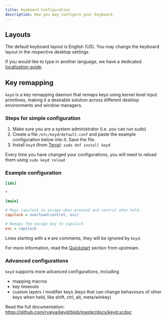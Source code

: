```yaml
---
title: Keyboard Configuration
description: How you may configure your keyboard.
---
```



## Layouts

The default keyboard layout is English (US). You may change the keyboard layout in the respective desktop settings.

If you would like to type in another language, we have a dedicated [localization guide](/en/usage/l10n#inputting-in-another-language).

## Key remapping

`keyd` is a key remapping daemon that remaps keys using kernel level input primitives, making it a desirable solution across different desktop environments and window managers.

### Steps for simple configuration

1. Make sure you are a system administrator (i.e. you can run sudo)
2. Create a file `/etc/keyd/default.conf` and paste the example configuration below into it. Save the file.
3. Install `keyd` (from [Terra]): `sudo dnf install keyd`

Every time you have changed your configurations, you will need to reload them using `sudo keyd reload`

### Example configuration

```ini
[ids]

*

[main]

# Maps capslock to escape when pressed and control when held.
capslock = overload(control, esc)

# Remaps the escape key to capslock
esc = capslock
```

Lines starting with a `#` are comments, they will be ignored by `keyd`.

For more information, read the [Quickstart](https://github.com/rvaiya/keyd?tab=readme-ov-file#quickstart) section from upstream.

### Advanced configurations

`keyd` supports more advanced configurations, including
- mapping macros
- key timeouts
- custom layers / modifier keys (keys that can change behaviours of other keys when held, like shift, ctrl, alt, meta/winkey)

Read the full documentation: https://github.com/rvaiya/keyd/blob/master/docs/keyd.scdoc

[Terra]: https://terra.fyralabs.com
